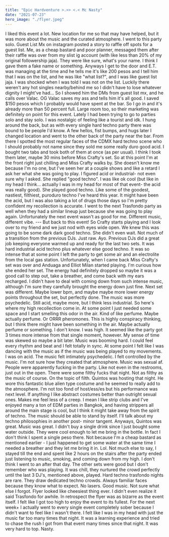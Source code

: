 ```yaml
---
title: "Epic Hardventure >.>> <.< Mc Nasty"
date: "2021-07-23"
hero_image: "./flyer.jpeg"
---
```


I liked this event a lot. New location for me so that may have helped, but it was more about the music and the curated atmosphere. I went to this party solo. Guest List Mx on instagram posted a story to raffle off spots for a guest list. Me, as a cheap bastard and poor planner, messaged them after their raffle was over from my slist ig account (with like less than 20% of my original followership jaja). They were like sure, what's your name. I think I gave them a fake name or something. Anyways I get to the door and E.T. was managing at the time and he tells me it's like 200 pesos and I tell him that I was on the list, and he was like "what list?", and I was like guest list jaja. I was shocked when I was told I was not on the list. Luckily there weren't any hot singles nearby/behind me so I didn't have to lose whatever dignity I might've had... So I showed him the DMs from guest list mx, and he calls over Valac. OG Valac saves my ass and tells him it's all good. I saved $150 pesos which I probably would have spent at the bar. So I go in and it's already more than 50 percent full. Large room too, so their marketing was definitely on point for this event. Lately I had been trying to go to parties solo and stay solo. I was nostalgic of feeling like a tourist and idk. I hung around the back, but as with every single hard techno party there was bound to be people I'd know. A few hellos, fist bumps, and hugs later I changed location and went to the other back of the party near the bar. From there I spotted the most regular faces of the CDMX hard techno scene who I should probably not name since they sold me some really duro good acid. I bought two tabs and took both of them at once (as per usual). I think I took them later, maybe 30 mins before Miss Crafty's set. So at this point I'm at the front right just chilling and Miss Crafty walks by. She doesn't know me because I'm no one, but I've seen her at a couple shows and like a retard I ask her what she was going to play. I figured acid or industrial- not even sure why I asked. She replied "good techno". I was like ok cool (but like in my head I think... actually I was in my head for most of that event- the acid was really good). She played good techno. Like some of the goodest, nastiest, filthiest, puroduro techno I've heard this year. It might have been the acid, but I was also taking a lot of drugs those days so I'm pretty confident my recollection is accurate. I went to the next Trasfondo party as well when they had a similar lineup just because she was going to play again. Unfortunately the next event wasn't as good for me. Different music, different vibe. --- But back to this event! So Crafty starts playing and I look over to my friend and we just nod with eyes wide open. We knew this was going to be some dark dark good techno. She didn't even wait. Not much of a transition from the previous DJs. Just raw. Ayo. Previous DJs did a great job keeping everyone warmed up and ready for the last two sets. It was hard industrial acid techno plus whatever else good techno. It was so intense that at some point I left the party to get some air and an electrolite from the local gas station. Unfortunately, when I came back Miss Crafty's set was over and Anduaga and Elliot Milan started playing. I'm curious how she ended her set. The energy had definitely dropped so maybe it was a good call to step out, take a breather, and come back with my ears recharged. I didn't have to deal with coming down from such intense music, although I'm sure they carefully brought the energy down just fine. Next set was different. Maybe lower bpm, and maybe maybe more lower energy points throughout the set, but perfectly done. The music was more psychedelic. Still acid, maybe more, but I think less industrial. So here's where my high recollection come in. At some point I just needed some space and I start smelling this odor in the air. Kind of like perfume. Maybe actually perfume. Or ORRR pheromones. This is highly conspiracy thinking, but I think there might have been something in the air. Maybe actually perfume or something. I don't know. I was high. It seemed like the party got 3 times more intense from that single moment, however. My sense of time was skewed so maybe a bit later. Music was booming hard. I could feel every rhythm and beat and I felt totally in sync. At some point I felt like I was dancing with the music as if the music was being played to my movements. I was on acid. The music felt intimately psychedelic. I felt controlled by the music. I'm not sure how they created that atmosphere. Music was sexual af. People were apparently fucking in the party. Like not even in the restrooms, just out in the open. There were some filthy fucks that night. Not as filthy as the music of course. On the topic of filth. Quintos was hosting that night. He wore this fantastic blue alien type costume and he seemed to really add to the atmosphere. I'm not too fond of host/ess/es but his performance was next level. If anything I like abstract costumes better than outright sexual ones. Makes me feel less of a creep. I mean I like strip clubs and I've enjoyed many a ton of EDM parties in Bangkok, and having strippers all around the main stage is cool, but I think it might take away from the spirit of techno. The music should be able to stand by itself. I'll talk about my techno philosophies in another post- minor tangent. Anyways, Quintos was great. Music was great. I didn't buy a single drink since I just bought some water outside. They were cool enough to let me bring in the bottle. In fact I don't think I spent a single peso there. Not because I'm a cheap bastard as mentioned earlier - I just happened to get some water at the same time I needed a breather and they let me bring it in. Lol. Not much else to say, I stayed till the end and spent like 2 hours on the stairs after the party ended just listening to music, smoking, and coming down from my high. I don't think I went to an after that day. The other sets were good but I don't remember who was playing. It was chill, they nurtured the crowd perfectly until the last 3 DJ's, mentioned above, played. Hard techno trasfondo nights are rare. They draw dedicated techno crowds. Always familiar faces because they know what to expect. No lasers. Good music. Not sure what else I forgot. Flyer looked like cheesiest thing ever. I didn't even realize it said Trasfondo for awhile. In retrospect the flyer was as bizarre as the event itself. I felt like I got too high to enjoy the event to its fullest. For the next week+ I actually went to every single event completely sober because I didn't want to feel like I wasn't there. I felt like I was in my head with just the music far too many times that night. It was a learning experience and tried to chase the rush I got from that event many times since that night. It was very hard to top. Nasty. 